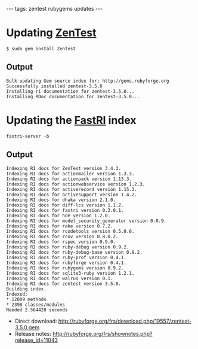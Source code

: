 ---
tags: zentest rubygems updates
---
= Updating [[ZenTest]] =

<pre>$ sudo gem install ZenTest</pre>

== Output ==

<pre>Bulk updating Gem source index for: http://gems.rubyforge.org
Successfully installed zentest-3.5.0
Installing ri documentation for zentest-3.5.0...
Installing RDoc documentation for zentest-3.5.0...</pre>

= Updating the [[FastRI]] index =

<pre>fastri-server -b</pre>

== Output ==

<pre>Indexing RI docs for ZenTest version 3.4.3.
Indexing RI docs for actionmailer version 1.3.3.
Indexing RI docs for actionpack version 1.13.3.
Indexing RI docs for actionwebservice version 1.2.3.
Indexing RI docs for activerecord version 1.15.3.
Indexing RI docs for activesupport version 1.4.2.
Indexing RI docs for dhaka version 2.1.0.
Indexing RI docs for diff-lcs version 1.1.2.
Indexing RI docs for fastri version 0.3.0.1.
Indexing RI docs for hoe version 1.2.0.
Indexing RI docs for model_security_generator version 0.0.9.
Indexing RI docs for rake version 0.7.2.
Indexing RI docs for rcodetools version 0.5.0.0.
Indexing RI docs for rcov version 0.8.0.2.
Indexing RI docs for rspec version 0.9.0.
Indexing RI docs for ruby-debug version 0.9.2.
Indexing RI docs for ruby-debug-base version 0.9.2.
Indexing RI docs for ruby-prof version 0.4.1.
Indexing RI docs for rubyforge version 0.4.1.
Indexing RI docs for rubygems version 0.9.2.
Indexing RI docs for sqlite3-ruby version 1.2.1.
Indexing RI docs for walrus version 0.1.
Indexing RI docs for zentest version 3.5.0.
Building index.
Indexed:
* 12009 methods
* 2398 classes/modules
Needed 2.564428 seconds</pre>

* Direct download: http://rubyforge.org/frs/download.php/19557/zentest-3.5.0.gem
* Release notes: http://rubyforge.org/frs/shownotes.php?release_id=11043
